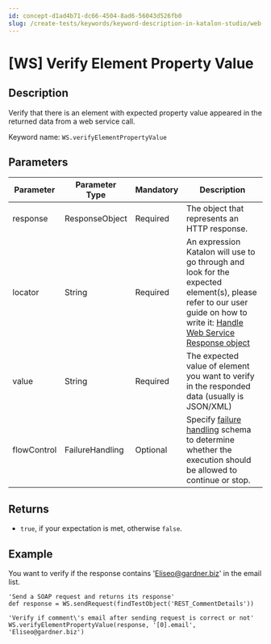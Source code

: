 ```yaml
---
id: concept-d1ad4b71-dc66-4504-8ad6-56043d526fb0
slug: /create-tests/keywords/keyword-description-in-katalon-studio/web-service-keywords/ws-verify-element-property-value
---
```


# \[WS\] Verify Element Property Value

## Description

Verify that there is an element with expected property value appeared in the returned data from a web service call.

Keyword name: <code>WS.verifyElementPropertyValue</code>

## Parameters

<table><tr><th>Parameter</th><th>Parameter Type</th><th>Mandatory</th><th>Description</th></tr><tbody><tr><td>response</td><td>ResponseObject</td><td>Required</td><td>The object that represents an HTTP response.</td></tr><tr><td>locator</td><td>String</td><td>Required</td><td>An expression Katalon will use to go through and look for the expected element(s), please refer to our user guide on how to write it: <a href="/create-tests/test-objects/api-test-objects/handle-response-messages-in-katalon-studio" >Handle Web Service Response object</a></td></tr><tr><td>value</td><td>String</td><td>Required</td><td>The expected value of element you want to verify in the responded data (usually is JSON/XML)</td></tr><tr><td>flowControl</td><td>FailureHandling</td><td>Optional</td><td>Specify <a href="/maintain/configure-failure-handling-settings-in-katalon-studio" >failure handling</a> schema to determine whether the execution should be allowed to continue or stop.</td></tr></tbody></table>

## Returns

-   <code>true</code>, if your expectation is met, otherwise <code>false</code>.

## Example

You want to verify if the response contains 'Eliseo@gardner.biz' in the email list.

```
'Send a SOAP request and returns its response'
def response = WS.sendRequest(findTestObject('REST_CommentDetails'))

'Verify if comment\'s email after sending request is correct or not'
WS.verifyElementPropertyValue(response, '[0].email', 'Eliseo@gardner.biz')

```